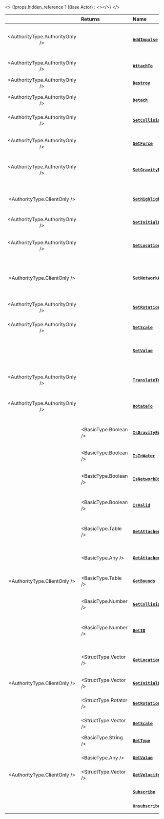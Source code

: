 
<>
	{!props.hidden_reference ? (<ReferenceLink href="/docs/scripting-reference/classes/base-classes/actor">Base Actor</ReferenceLink>) : <></>}
</>


|  | **Returns** | **Name** | **Description** |
| :---: | :--- | :--- | :--- |
| <AuthorityType.AuthorityOnly /> |  | [**`AddImpulse`**](/docs/scripting-reference/classes/base-classes/actor#addimpulse) | Applies a Force in world coordinate on this Actor |
| <AuthorityType.AuthorityOnly /> |  | [**`AttachTo`**](/docs/scripting-reference/classes/base-classes/actor#attachto) | Attaches this Actor to any other Actor |
| <AuthorityType.AuthorityOnly /> |  | [**`Destroy`**](/docs/scripting-reference/classes/base-classes/actor#destroy) | Destroys this Actor |
| <AuthorityType.AuthorityOnly /> |  | [**`Detach`**](/docs/scripting-reference/classes/base-classes/actor#detach) | Detaches this Actor if attached |
| <AuthorityType.AuthorityOnly /> |  | [**`SetCollision`**](/docs/scripting-reference/classes/base-classes/actor#setcollision) | Sets the actor’s collision type |
| <AuthorityType.AuthorityOnly /> |  | [**`SetForce`**](/docs/scripting-reference/classes/base-classes/actor#setforce) | Adds a permanent force to this actor |
| <AuthorityType.AuthorityOnly /> |  | [**`SetGravityEnabled`**](/docs/scripting-reference/classes/base-classes/actor#setgravityenabled) | Sets the actor’s gravity enabled |
| <AuthorityType.ClientOnly /> |  | [**`SetHighlightEnabled`**](/docs/scripting-reference/classes/base-classes/actor#sethighlightenabled) | Enables this Actor Highlighting at a specific Index color |
| <AuthorityType.AuthorityOnly /> |  | [**`SetInitialLocation`**](/docs/scripting-reference/classes/base-classes/actor#setinitiallocation) | Sets the initial location |
| <AuthorityType.AuthorityOnly /> |  | [**`SetLocation`**](/docs/scripting-reference/classes/base-classes/actor#setlocation) | Sets the actor’s location in the game world |
| <AuthorityType.ClientOnly /> |  | [**`SetNetworkAuthority`**](/docs/scripting-reference/classes/base-classes/actor#setnetworkauthority) | Sets this actor’s new Player [Network Authority](/docs/core-concepts/scripting/authority-concepts#network-authority) |
| <AuthorityType.AuthorityOnly /> |  | [**`SetRotation`**](/docs/scripting-reference/classes/base-classes/actor#setrotation) | Sets the actor’s rotation in the game world |
| <AuthorityType.AuthorityOnly /> |  | [**`SetScale`**](/docs/scripting-reference/classes/base-classes/actor#setsclae) | Sets the actor’s scale |
|  |  | [**`SetValue`**](/docs/scripting-reference/classes/base-classes/actor#setvalue) | Sets a value in this entity, which can be accessed by any package |
| <AuthorityType.AuthorityOnly /> |  | [**`TranslateTo`**](/docs/scripting-reference/classes/base-classes/actor#translateto) | Smoothly moves this actor to a Location |
| <AuthorityType.AuthorityOnly /> |  | [**`RotateTo`**](/docs/scripting-reference/classes/base-classes/actor#rotateto) | Smoothly rotates this actor to a Rotation |
|  | <BasicType.Boolean /> | [**`IsGravityEnabled`**](/docs/scripting-reference/classes/base-classes/actor#isgravityenabled) | Gets the actor’s gravity enabled |
|  | <BasicType.Boolean /> | [**`IsInWater`**](/docs/scripting-reference/classes/base-classes/actor#isinwater) | Gets if the actor is in Water |
|  | <BasicType.Boolean /> | [**`IsNetworkDistributed`**](/docs/scripting-reference/classes/base-classes/actor#isnetworkdistributed) | Gets if the actor is Network Distributed |
|  | <BasicType.Boolean /> | [**`IsValid`**](/docs/scripting-reference/classes/base-classes/actor#isvalid) | Returns if this entity is valid (i.e. not destroyed) |
|  | <BasicType.Table /> | [**`GetAttachedEntities`**](/docs/scripting-reference/classes/base-classes/actor#getattachedentities) | Gets all actors attached to this entity |
|  | <BasicType.Any /> | [**`GetAttachedTo`**](/docs/scripting-reference/classes/base-classes/actor#getattachedto) | Gets the actor this actor is attached to |
| <AuthorityType.ClientOnly /> | <BasicType.Table /> | [**`GetBounds`**](/docs/scripting-reference/classes/base-classes/actor#getbounds) | Gets the actor bounds size |
|  | <BasicType.Number /> | [**`GetCollision`**](/docs/scripting-reference/classes/base-classes/actor#getcollision) | Gets the current actor’s collision |
|  | <BasicType.Number /> | [**`GetID`**](/docs/scripting-reference/classes/base-classes/actor#getid) | Gets the universal network ID of this entity |
|  | <StructType.Vector /> | [**`GetLocation`**](/docs/scripting-reference/classes/base-classes/actor#getlocation) | Get the actor’s position in the game world |
| <AuthorityType.ClientOnly /> | <StructType.Vector /> | [**`GetInitialLocation`**](/docs/scripting-reference/classes/base-classes/actor#getinitiallocation) | Gets the initial location |
|  | <StructType.Rotator /> | [**`GetRotation`**](/docs/scripting-reference/classes/base-classes/actor#getrotation) | Gets the actor’s rotation in the game world |
|  | <StructType.Vector /> | [**`GetScale`**](/docs/scripting-reference/classes/base-classes/actor#getscale) | Gets the actor’s scale |
|  | <BasicType.String /> | [**`GetType`**](/docs/scripting-reference/classes/base-classes/actor#gettype) | Returns the type of this Actor |
|  | <BasicType.Any /> | [**`GetValue`**](/docs/scripting-reference/classes/base-classes/actor#getvalue) | Gets a value given a key |
| <AuthorityType.ClientOnly /> | <StructType.Vector /> | [**`GetVelocity`**](/docs/scripting-reference/classes/base-classes/actor#GetVelocity) | Returns the current actor Velocity |
|  |  | [**`Subscribe`**](/docs/scripting-reference/classes/base-classes/actor#subscribe) | Subscribes for an Event |
|  |  | [**`Unsubscribe`**](/docs/scripting-reference/classes/base-classes/actor#unsubscribe) | Unsubscribes from Events |
